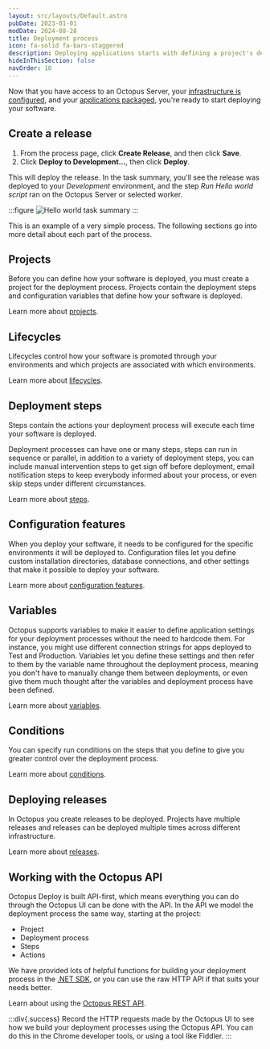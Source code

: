 ```yaml
---
layout: src/layouts/Default.astro
pubDate: 2023-01-01
modDate: 2024-08-28
title: Deployment process
icon: fa-solid fa-bars-staggered
description: Deploying applications starts with defining a project's deployment process.
hideInThisSection: false
navOrder: 10
---
```


Now that you have access to an Octopus Server, your [infrastructure is configured](/docs/infrastructure/), and your [applications packaged](/docs/packaging-applications), you're ready to start deploying your software.

<DeploymentProcess />

<HelloWorldDeploymentProcess />

## Create a release

1. From the process page, click **Create Release**, and then click **Save**.
1. Click **Deploy to Development...**, then click **Deploy**.

This will deploy the release. In the task summary, you'll see the release was deployed to your *Development* environment, and the step *Run Hello world script* ran on the Octopus Server or selected worker.

:::figure
![Hello world task summary](/docs/projects/deployment-process/images/hello-world.png "width=500")
:::

This is an example of a very simple process. The following sections go into more detail about each part of the process.

## Projects

Before you can define how your software is deployed, you must create a project for the deployment process. Projects contain the deployment steps and configuration variables that define how your software is deployed.

Learn more about [projects](/docs/projects).

## Lifecycles

Lifecycles control how your software is promoted through your environments and which projects are associated with which environments.

Learn more about [lifecycles](/docs/releases/lifecycles).

## Deployment steps

Steps contain the actions your deployment process will execute each time your software is deployed.

Deployment processes can have one or many steps, steps can run in sequence or parallel, in addition to a variety of deployment steps, you can include manual intervention steps to get sign off before deployment, email notification steps to keep everybody informed about your process, or even skip steps under different circumstances.

Learn more about [steps](/docs/projects/steps).

## Configuration features

When you deploy your software, it needs to be configured for the specific environments it will be deployed to. Configuration files let you define custom installation directories, database connections, and other settings that make it possible to deploy your software.

Learn more about [configuration features](/docs/projects/steps/configuration-features).

## Variables

Octopus supports variables to make it easier to define application settings for your deployment processes without the need to hardcode them. For instance, you might use different connection strings for apps deployed to Test and Production. Variables let you define these settings and then refer to them by the variable name throughout the deployment process, meaning you don't have to manually change them between deployments, or even give them much thought after the variables and deployment process have been defined.

Learn more about [variables](/docs/projects/variables).

## Conditions

You can specify run conditions on the steps that you define to give you greater control over the deployment process.

Learn more about [conditions](/docs/projects/steps/conditions).

## Deploying releases

In Octopus you create releases to be deployed. Projects have multiple releases and releases can be deployed multiple times across different infrastructure.

Learn more about [releases](/docs/releases).

## Working with the Octopus API

Octopus Deploy is built API-first, which means everything you can do through the Octopus UI can be done with the API. In the API we model the deployment process the same way, starting at the project:

- Project
- Deployment process
- Steps
- Actions

We have provided lots of helpful functions for building your deployment process in the [.NET SDK](/docs/octopus-rest-api/octopus.client), or you can use the raw HTTP API if that suits your needs better.

Learn about using the [Octopus REST API](/docs/octopus-rest-api).

:::div{.success}
Record the HTTP requests made by the Octopus UI to see how we build your deployment processes using the Octopus API. You can do this in the Chrome developer tools, or using a tool like Fiddler.
:::
